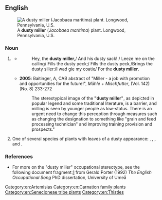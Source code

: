 ==English==
{{wikipedia}}
[[Image:Jacobaea_maritima_'Cirrus'_Leaves.jpg|thumb|A '''dusty miller''' (''Jacobaea maritima'') plant. Longwood, Pennsylvania, U.S.]]

===Noun===
{{en-noun}}

# {{lb|en|idiomatic}} {{n-g|A formulaic phrase for a [[miller]], related to the dust generated in the milling process.}}
#* {{quote-text|year=1829|author=Robert Chambers|title=The Scottish Songs|page=539|passage=Hey, the '''dusty miller''',/ And his dusty coat!/ He will win a shilling,/ Ere he spend a groat./ Dusty was the coat,/ Dusty was the colour;/ Dusty was the kiss,/That I gat frea the miller.}}
#*: Hey, the '''dusty miller''',/ And his dusty sack! / Leeze me on the calling/ Fills the dusty peck;/ Fills the dusty peck,/Brings the dusty siller:/I wad gie my coatie/ For the '''dusty miller'''.
#* '''2005''': Baitinger, A, CAB abstract of "Miller - a job with promotion and opportunities for the future!", ''Mühle + Mischfutter'', (Vol. 142) (No. 8) 233-272
#*: The stereotypical image of the '''"dusty miller"''', as depicted in popular legend and some traditional literature, is a barrier, and milling is seen by younger people as low-status. There is an urgent need to change this perception through measures such as changing the designation to something like "grain and feed processing technician" and improving training provision and prospects."
# One of several species of plants with leaves of a dusty appearance: {{taxlink|Centaurea cineraria|species|noshow=1}}, {{taxlink|Jacobaea maritima|species|noshow=1}}, {{taxlink|Artemisia stelleriana|species|noshow=1}}, and {{taxlink|Lychnis coronaria|species|noshow=1}}.

===References===
* For more on the "dusty miller" occupational stereotype, see the following document fragment:[http://www.uwasa.fi/hut/english/occupation_as_metaphor.rtf] from Gerald Porter (1992) ''The English Occupational Song'' PhD dissertation, University of Umeå

[[Category:en:Artemisias]]
[[Category:en:Carnation family plants]]
[[Category:en:Senecioneae tribe plants]]
[[Category:en:Thistles]]
